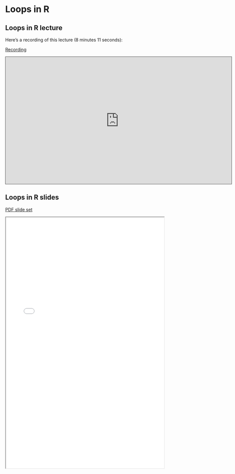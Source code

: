 # Loops in R

## Loops in R lecture

Here's a recording of this lecture (8 minutes 11 seconds):

[Recording](https://pitt.hosted.panopto.com/Panopto/Pages/Viewer.aspx?id=650a64e6-e016-4f84-adea-b06e012838b1){.external target="_blank"}

<iframe credentialless src="https://pitt.hosted.panopto.com/Panopto/Pages/Embed.aspx?id=650a64e6-e016-4f84-adea-b06e012838b1&autoplay=false&offerviewer=true&showtitle=true&showbrand=true&captions=true&interactivity=all" height="405" width="720" style="border: 1px solid #464646;" allowfullscreen allow="autoplay"></iframe>

</iframe>

## Loops in R slides

[PDF slide set](pdfs/GitHubIntro.pdf){target="_blank"}

<iframe width="100%" height="800" src="pdfs/R_loops.pdf">
